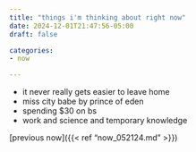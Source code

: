 ```yaml
---
title: "things i'm thinking about right now"
date: 2024-12-01T21:47:56-05:00
draft: false

categories: 
- now

---
```


- it never really gets easier to leave home
- miss city babe by prince of eden
- spending $30 on bs
- work and science and temporary knowledge


[previous now]({{< ref "now_052124.md" >}})